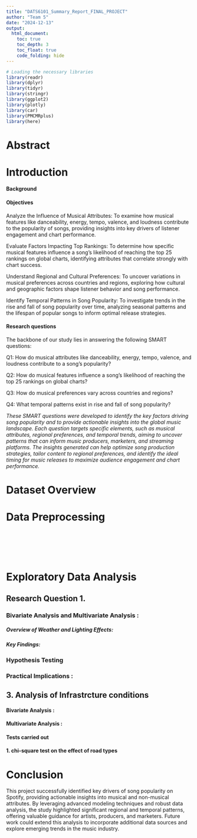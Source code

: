 ---
title: "DATS6101_Summary_Report_FINAL_PROJECT"
author: "Team 5"
date: "2024-12-13"
output:
  html_document:
    toc: true
    toc_depth: 3
    toc_float: true
    code_folding: hide
---

```{r message=TRUE, include=FALSE, results='asis'}
# Loading the necessary libraries
library(readr)
library(dplyr)
library(tidyr)
library(stringr)
library(ggplot2)
library(plotly)
library(car)
library(PMCMRplus)
library(here)
```


# Abstract 










# Introduction

#### **Background** 









#### **Objectives**

Analyze the Influence of Musical Attributes:
To examine how musical features like danceability, energy, tempo, valence, and loudness contribute to the popularity of songs, providing insights into key drivers of listener engagement and chart performance.

Evaluate Factors Impacting Top Rankings:
To determine how specific musical features influence a song's likelihood of reaching the top 25 rankings on global charts, identifying attributes that correlate strongly with chart success.

Understand Regional and Cultural Preferences:
To uncover variations in musical preferences across countries and regions, exploring how cultural and geographic factors shape listener behavior and song performance.

Identify Temporal Patterns in Song Popularity:
To investigate trends in the rise and fall of song popularity over time, analyzing seasonal patterns and the lifespan of popular songs to inform optimal release strategies.


#### **Research questions**

The backbone of our study lies in answering the following SMART questions:

Q1: How do musical attributes like danceability, energy, tempo, valence, and loudness contribute to a song’s popularity?

Q2: How do musical features influence a song's likelihood of reaching the top 25 rankings on global charts?

Q3: How do musical preferences vary across countries and regions?

Q4: What temporal patterns exist in rise and fall of song popularity?

*These SMART questions were developed to identify the key factors driving song popularity and to provide actionable insights into the global music landscape. Each question targets specific elements, such as musical attributes, regional preferences, and temporal trends, aiming to uncover patterns that can inform music producers, marketers, and streaming platforms. The insights generated can help optimize song production strategies, tailor content to regional preferences, and identify the ideal timing for music releases to maximize audience engagement and chart performance.*


# Dataset Overview











# Data Preprocessing

```{r, include=T, results='markup',message=TRUE}

```


```{r, include=T, results='markup',message=TRUE}

```


```{r}

```


```{r, include=T, results='markup',message=TRUE}


```



```{r}

```


```{r}


```

# Exploratory Data Analysis













## Research Question 1. 







### Bivariate Analysis and Multivariate Analysis : 



##### Overview of Weather and Lighting Effects:



##### Key Findings:




### **Hypothesis Testing**



### Practical Implications :





## 3. Analysis of Infrastrcture conditions



#### Bivariate Analysis :

#### Multivariate Analysis :

#### **Tests carried out**

#### 1. chi-square test on the effect of road types







# Conclusion

This project successfully identified key drivers of song popularity on Spotify, providing actionable insights into musical and non-musical attributes. By leveraging advanced modeling techniques and robust data analysis, the study highlighted significant regional and temporal patterns, offering valuable guidance for artists, producers, and marketers. Future work could extend this analysis to incorporate additional data sources and explore emerging trends in the music industry.













